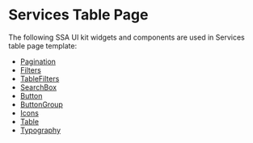  

<Meta title="Templates/ServicesTablePage/Documentation" />
 
#  Services Table Page
 
The following SSA UI kit widgets and components are used in Services table page template:
- [Pagination](https://uikit.ssa.group/?path=/docs/@ssa-ui-kit/core_widgets-pagination--docs)
- [Filters](https://uikit.ssa.group/?path=/docs/@ssa-ui-kit/core_widgets-filters--docs)
- [TableFilters](https://uikit.ssa.group/?path=/docs/@ssa-ui-kit/core_widgets-tablefilters--docs)
- [SearchBox](https://uikit.ssa.group/?path=/docs/@ssa-ui-kit/core_widgets-searchbox--docs)
- [Button](https://uikit.ssa.group/?path=/docs/@ssa-ui-kit/core_components-button--docs)
- [ButtonGroup](https://uikit.ssa.group/?path=/docs/@ssa-ui-kit/core_components-buttongroup--docs)
- [Icons](https://uikit.ssa.group/?path=/docs/@ssa-ui-kit/core_components-icons--docs)
- [Table](https://uikit.ssa.group/?path=/docs/@ssa-ui-kit/core_components-table--docs)
- [Typography](https://uikit.ssa.group/?path=/docs/@ssa-ui-kit/core_components-typography--docs)
